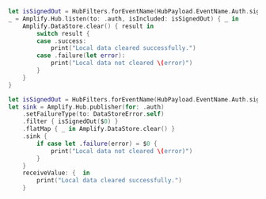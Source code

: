 <BlockSwitcher>

<Block name="Async/Await">

```swift
let isSignedOut = HubFilters.forEventName(HubPayload.EventName.Auth.signedOut)
_ = Amplify.Hub.listen(to: .auth, isIncluded: isSignedOut) { _ in
    Amplify.DataStore.clear() { result in
        switch result {
        case .success:
            print("Local data cleared successfully.")
        case .failure(let error):
            print("Local data not cleared \(error)")
        }
    }
}
```

</Block>

<Block name="Combine">

```swift
let isSignedOut = HubFilters.forEventName(HubPayload.EventName.Auth.signedOut)
let sink = Amplify.Hub.publisher(for: .auth)
    .setFailureType(to: DataStoreError.self)
    .filter { isSignedOut($0) }
    .flatMap { _ in Amplify.DataStore.clear() }
    .sink {
        if case let .failure(error) = $0 {
            print("Local data not cleared \(error)")
        }
    }
    receiveValue: {  in
        print("Local data cleared successfully.")
    }
```

</Block>

</BlockSwitcher>
